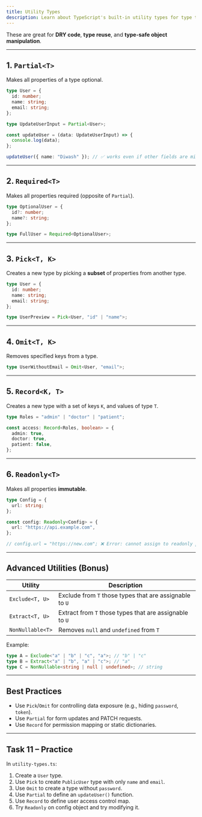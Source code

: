 ```yaml
---
title: Utility Types
description: Learn about TypeScript's built-in utility types for type transformations, such as Partial, Required, Pick, Omit, Record, and Readonly.
---
```


These are great for **DRY code**, **type reuse**, and **type-safe object manipulation**.

---

## 1. `Partial<T>`

Makes all properties of a type optional.

```ts
type User = {
  id: number;
  name: string;
  email: string;
};

type UpdateUserInput = Partial<User>;

const updateUser = (data: UpdateUserInput) => {
  console.log(data);
};

updateUser({ name: "Diwash" }); // ✅ works even if other fields are missing
```

---

## 2. `Required<T>`

Makes all properties required (opposite of `Partial`).

```ts
type OptionalUser = {
  id?: number;
  name?: string;
};

type FullUser = Required<OptionalUser>;
```

---

## 3. `Pick<T, K>`

Creates a new type by picking a **subset** of properties from another type.

```ts
type User = {
  id: number;
  name: string;
  email: string;
};

type UserPreview = Pick<User, "id" | "name">;
```

---

## 4. `Omit<T, K>`

Removes specified keys from a type.

```ts
type UserWithoutEmail = Omit<User, "email">;
```

---

## 5. `Record<K, T>`

Creates a new type with a set of keys `K`, and values of type `T`.

```ts
type Roles = "admin" | "doctor" | "patient";

const access: Record<Roles, boolean> = {
  admin: true,
  doctor: true,
  patient: false,
};
```

---

## 6. `Readonly<T>`

Makes all properties **immutable**.

```ts
type Config = {
  url: string;
};

const config: Readonly<Config> = {
  url: "https://api.example.com",
};

// config.url = "https://new.com"; ❌ Error: cannot assign to readonly property
```

---

## Advanced Utilities (Bonus)

| Utility          | Description                                             |
| ---------------- | ------------------------------------------------------- |
| `Exclude<T, U>`  | Exclude from `T` those types that are assignable to `U` |
| `Extract<T, U>`  | Extract from `T` those types that are assignable to `U` |
| `NonNullable<T>` | Removes `null` and `undefined` from `T`                 |

Example:

```ts
type A = Exclude<"a" | "b" | "c", "a">; // "b" | "c"
type B = Extract<"a" | "b", "a" | "c">; // "a"
type C = NonNullable<string | null | undefined>; // string
```

---

## Best Practices

- Use `Pick`/`Omit` for controlling data exposure (e.g., hiding `password`, `token`).
- Use `Partial` for form updates and PATCH requests.
- Use `Record` for permission mapping or static dictionaries.

---

## Task 11 – Practice

In `utility-types.ts`:

1. Create a `User` type.
2. Use `Pick` to create `PublicUser` type with only `name` and `email`.
3. Use `Omit` to create a type without `password`.
4. Use `Partial` to define an `updateUser()` function.
5. Use `Record` to define user access control map.
6. Try `Readonly` on config object and try modifying it.
